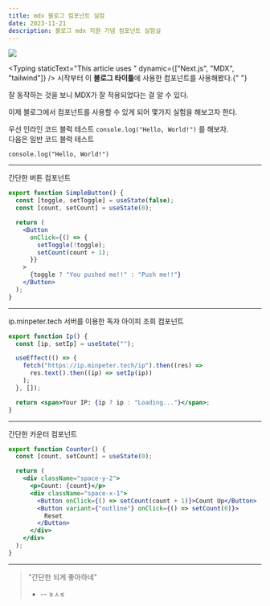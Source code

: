 ```yaml
---
title: mdx 블로그 컴포넌트 실험
date: 2023-11-21
description: 블로그 mdx 지원 기념 컴포넌트 실험실
---
```


![](./images/mdx-logo.png)


<Typing
  staticText="This article uses "
  dynamic={["Next.js", "MDX", "tailwind"]}
/>
시작부터 이 **블로그 타이틀**에 사용한 컴포넌트를 사용해봤다.{" "}

잘 동작하는 것을 보니 MDX가 잘 적용되었다는 걸 알 수 있다.


이제 블로그에서 컴포넌트를 사용할 수 있게 되어 몇가지 실험을 해보고자 한다.

우선 인라인 코드 블럭 테스트 `console.log("Hello, World!")` 를 해보자.  
다음은 일반 코드 블럭 테스트

```
console.log("Hello, World!")
```

---

간단한 버튼 컴포넌트

```jsx
export function SimpleButton() {
  const [toggle, setToggle] = useState(false);
  const [count, setCount] = useState(0);

  return (
    <Button
      onClick={() => {
        setToggle(!toggle);
        setCount(count + 1);
      }}
    >
      {toggle ? "You pushed me!!" : "Push me!!"}
    </Button>
  );
}
```

<SimpleButton />

---

ip.minpeter.tech 서버를 이용한 독자 아이피 조회 컴포넌트

```jsx
export function Ip() {
  const [ip, setIp] = useState("");

  useEffect(() => {
    fetch("https://ip.minpeter.tech/ip").then((res) =>
      res.text().then((ip) => setIp(ip))
    );
  }, []);

  return <span>Your IP: {ip ? ip : "Loading..."}</span>;
}
```

<Ip />

---

간단한 카운터 컴포넌트

```jsx
export function Counter() {
  const [count, setCount] = useState(0);

  return (
    <div className="space-y-2">
      <p>Count: {count}</p>
      <div className="space-x-1">
        <Button onClick={() => setCount(count + 1)}>Count Up</Button>
        <Button variant={"outline"} onClick={() => setCount(0)}>
          Reset
        </Button>
      </div>
    </div>
  );
}
```

<Counter />

---

> "간단한 되게 좋아하네"
>
> - -- ≥ㅅ≤
